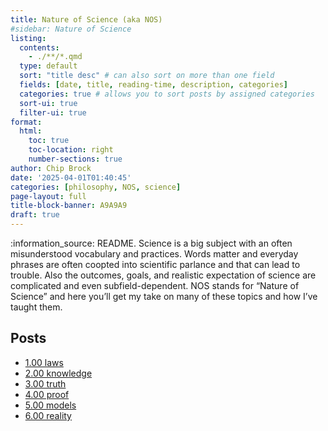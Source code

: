 ```yaml
---
title: Nature of Science (aka NOS)
#sidebar: Nature of Science
listing: 
  contents: 
    - ./**/*.qmd
  type: default
  sort: "title desc" # can also sort on more than one field
  fields: [date, title, reading-time, description, categories]
  categories: true # allows you to sort posts by assigned categories 
  sort-ui: true
  filter-ui: true
format:
  html:
    toc: true
    toc-location: right
    number-sections: true
author: Chip Brock
date: '2025-04-01T01:40:45'
categories: [philosophy, NOS, science]
page-layout: full
title-block-banner: A9A9A9
draft: true
---
```


:information_source: README. Science is a big subject with an often misunderstood vocabulary and practices. Words matter and everyday phrases are often coopted into scientific parlance and that can lead to trouble. Also the outcomes, goals, and realistic expectation of science are complicated and even subfield-dependent. NOS stands for "Nature of Science" and here you'll get my take on many of these topics and how I've taught them.

## Posts

- [1.00 laws](20250514_0100-laws/0100-laws.qmd)
- [2.00 knowledge](20250514_0200-knowledge/0200-knowledge.qmd)
- [3.00 truth](20250514_0300-truth/0300-truth.qmd)
- [4.00 proof](20250514_0400-proof/0400-proof.qmd)
- [5.00 models](20250514_0500-models/0500-models.qmd)
- [6.00 reality](20250514_0600-reality/0600-reality.qmd)

